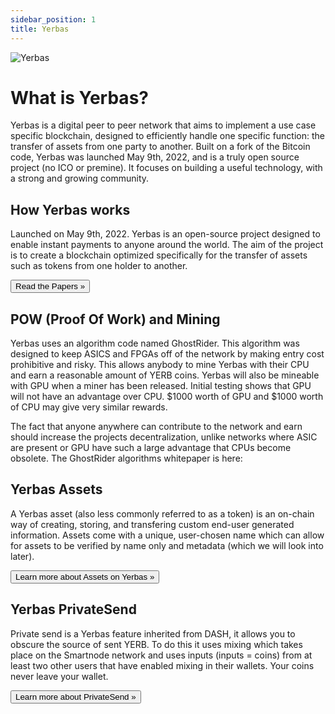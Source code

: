 ```yaml
---
sidebar_position: 1
title: Yerbas
---
```


![Yerbas](/img/YerbasLogo350.png)

# What is Yerbas?

Yerbas is a digital peer to peer network that aims to implement a use case specific blockchain, designed to efficiently handle one specific function: the transfer of assets from one party to another. Built on a fork of the Bitcoin code, Yerbas was launched May 9th, 2022, and is a truly open source project (no ICO or premine). It focuses on building a useful technology, with a strong and growing community.

## How Yerbas works

Launched on May 9th, 2022. Yerbas is an open-source project designed to enable instant payments to anyone around the world. The aim of the project is to create a blockchain optimized specifically for the transfer of assets such as tokens from one holder to another.

<Link to="papers/yerbaswhitepaper">
<button class="button button--block button--primary">Read the Papers »</button>
</Link>

## POW (Proof Of Work) and Mining

Yerbas uses an algorithm code named GhostRider. This algorithm was designed to keep ASICS and FPGAs off of the network by making entry cost prohibitive and risky. This allows anybody to mine Yerbas with their CPU and earn a reasonable amount of YERB coins. Yerbas will also be mineable with GPU when a miner has been released. Initial testing shows that GPU will not have an advantage over CPU. $1000 worth of GPU and $1000 worth of CPU may give very similar rewards.

The fact that anyone anywhere can contribute to the network and earn should increase the projects decentralization, unlike networks where ASIC are present or GPU have such a large advantage that CPUs become obsolete. The GhostRider algorithms whitepaper is here:

## Yerbas Assets

A Yerbas asset (also less commonly referred to as a token) is an on-chain way of creating, storing, and transfering custom end-user generated information. Assets come with a unique, user-chosen name which can allow for assets to be verified by name only and metadata (which we will look into later).

<Link to="/docs/assets">
<button class="button button--block button--primary">Learn more about Assets on Yerbas »</button>
</Link>

## Yerbas PrivateSend

Private send is a Yerbas feature inherited from DASH, it allows you to obscure the source of sent YERB. To do this it uses mixing which takes place on the Smartnode network and uses inputs (inputs = coins) from at least two other users that have enabled mixing in their wallets. Your coins never leave your wallet.

<Link to="/docs/wallet/privatesend">
<button class="button button--block button--primary">Learn more about PrivateSend »</button>
</Link>